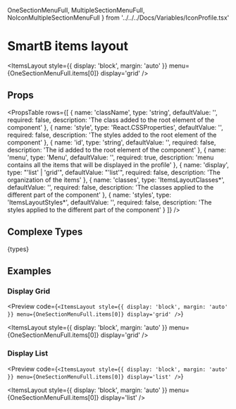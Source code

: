   OneSectionMenuFull,
  MultipleSectionMenuFull,
  NoIconMultipleSectionMenuFull
} from '../../../Docs/Variables/IconProfile.tsx'

<Meta title='Overview|Layout/ItemsLayout' />

# SmartB items layout

<ItemsLayout
  style={{ display: 'block', margin: 'auto' }}
  menu={OneSectionMenuFull.items[0]}
  display='grid'
/>

## Props

<PropsTable
  rows={[
    {
      name: 'className',
      type: 'string',
      defaultValue: '',
      required: false,
      description: 'The class added to the root element of the component'
    },
    {
      name: 'style',
      type: 'React.CSSProperties',
      defaultValue: '',
      required: false,
      description: 'The styles added to the root element of the component'
    },
    {
      name: 'id',
      type: 'string',
      defaultValue: '',
      required: false,
      description: 'The id added to the root element of the component'
    },
    {
      name: 'menu',
      type: 'Menu',
      defaultValue: '',
      required: true,
      description:
        'menu contains all the items that will be displayed in the profile'
    },
    {
      name: 'display',
      type: "'list' | 'grid'",
      defaultValue: "'list'",
      required: false,
      description: 'The organization of the items'
    },
    {
      name: 'classes',
      type: 'ItemsLayoutClasses*',
      defaultValue: '',
      required: false,
      description: 'The classes applied to the different part of the component'
    },
    {
      name: 'styles',
      type: 'ItemsLayoutStyles*',
      defaultValue: '',
      required: false,
      description: 'The styles applied to the different part of the component'
    }
  ]}
/>

## Complexe Types

<SyntaxHighlighter language='typescript' style={tomorrow}>
  {types}
</SyntaxHighlighter>

## Examples

### Display Grid

<Preview
  code={`<ItemsLayout
  style={{ display: 'block', margin: 'auto' }}
  menu={OneSectionMenuFull.items[0]}
  display='grid'
/>`}
>
  <ItemsLayout
    style={{ display: 'block', margin: 'auto' }}
    menu={OneSectionMenuFull.items[0]}
    display='grid'
  />
</Preview>

### Display List

<Preview
  code={`<ItemsLayout
  style={{ display: 'block', margin: 'auto' }}
  menu={OneSectionMenuFull.items[0]}
  display='list'
/>`}
>
  <ItemsLayout
    style={{ display: 'block', margin: 'auto' }}
    menu={OneSectionMenuFull.items[0]}
    display='list'
  />
</Preview>
